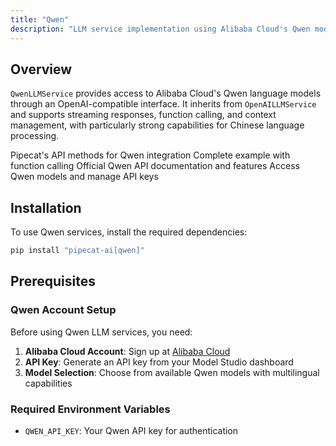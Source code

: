 ```yaml
---
title: "Qwen"
description: "LLM service implementation using Alibaba Cloud's Qwen models through an OpenAI-compatible interface"
---
```


## Overview

`QwenLLMService` provides access to Alibaba Cloud's Qwen language models through an OpenAI-compatible interface. It inherits from `OpenAILLMService` and supports streaming responses, function calling, and context management, with particularly strong capabilities for Chinese language processing.

<CardGroup cols={2}>
  <Card
    title="Qwen LLM API Reference"
    icon="code"
    href="https://reference-server.pipecat.ai/en/latest/api/pipecat.services.qwen.llm.html"
  >
    Pipecat's API methods for Qwen integration
  </Card>
  <Card
    title="Example Implementation"
    icon="play"
    href="https://github.com/pipecat-ai/pipecat/blob/main/examples/foundational/14q-function-calling-qwen.py"
  >
    Complete example with function calling
  </Card>
  <Card
    title="Qwen Documentation"
    icon="book"
    href="https://www.alibabacloud.com/help/en/model-studio/use-qwen-by-calling-api"
  >
    Official Qwen API documentation and features
  </Card>
  <Card
    title="Alibaba Cloud Console"
    icon="microphone"
    href="https://www.alibabacloud.com/"
  >
    Access Qwen models and manage API keys
  </Card>
</CardGroup>

## Installation

To use Qwen services, install the required dependencies:

```bash
pip install "pipecat-ai[qwen]"
```

## Prerequisites

### Qwen Account Setup

Before using Qwen LLM services, you need:

1. **Alibaba Cloud Account**: Sign up at [Alibaba Cloud](https://www.alibabacloud.com/)
2. **API Key**: Generate an API key from your Model Studio dashboard
3. **Model Selection**: Choose from available Qwen models with multilingual capabilities

### Required Environment Variables

- `QWEN_API_KEY`: Your Qwen API key for authentication
